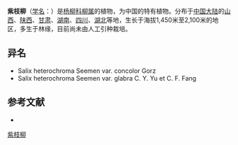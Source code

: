 {{Speciesbox
| name = 紫枝柳
| status = 
| status_system = 
| image =
| genus = Salix
| species = heterochroma
| authority = Seemen
| subdivision_ranks =[[变种|变种]]
| subdivision =
* 紫枝柳 ''S. h.'' var. ''heterochroma''
* [[无毛紫枝柳|无毛紫枝柳]] ''S. h.'' var. ''glabra''
}}

'''紫枝柳'''（[[学名|学名]]：{{lang|la|''Salix heterochroma''}}）是[[杨柳科|杨柳科]][[柳属|柳属]]的植物，为中国的特有植物。分布于[[中国大陆|中国大陆]]的[[山西|山西]]、[[陕西|陕西]]、[[甘肃|甘肃]]、[[湖南|湖南]]、[[四川|四川]]、[[湖北|湖北]]等地，生长于海拔1,450米至2,100米的地区，多生于林缘，目前尚未由人工引种栽培。

== 异名 ==
* Salix heterochroma Seemen var. concolor Gorz
* Salix heterochroma Seemen var. glabra C. Y. Yu et C. F. Fang

== 参考文献 ==
<div class="references-small">
* {{cite web| url =http://www.bioinfo.cn/db05/KmzwSpecies.php?action=view&id=19879| title =紫枝柳（原变种）| work =《中国高等植物数据库全库》| publisher =中国科学院微生物研究所| author =昆明植物研究所| accessdate =2009-02-25| deadurl =yes| archiveurl =https://web.archive.org/web/20160305051225/http://www.bioinfo.cn/db05/KmzwSpecies.php?action=view&id=19879| archivedate =2016-03-05}}
</div>
{{Taxonbar|from=Q15230742}}

[[Category:柳属|紫枝柳]]


{{植物小作品}}